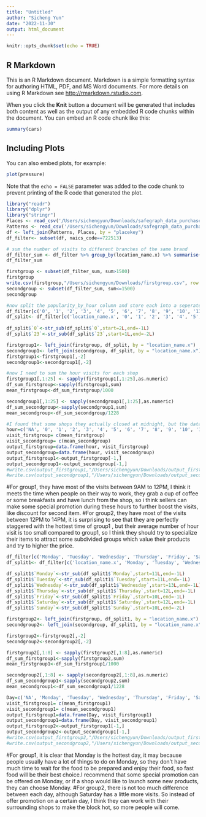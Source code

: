 ```yaml
---
title: "Untitled"
author: "Sicheng Yun"
date: "2022-11-30"
output: html_document
---
```


```r
knitr::opts_chunk$set(echo = TRUE)
```

## R Markdown

This is an R Markdown document. Markdown is a simple formatting syntax for authoring HTML, PDF, and MS Word documents. For more details on using R Markdown see <http://rmarkdown.rstudio.com>.

When you click the **Knit** button a document will be generated that includes both content as well as the output of any embedded R code chunks within the document. You can embed an R code chunk like this:

```r
summary(cars)
```

## Including Plots

You can also embed plots, for example:

```r
plot(pressure)
```

Note that the `echo = FALSE` parameter was added to the code chunk to prevent printing of the R code that generated the plot.
```r
library("readr")
library("dplyr")
library("stringr")
Places <- read_csv('/Users/sichengyun/Downloads/safegraph_data_purchase_sep-11-2022/places.csv')
Patterns <- read_csv('/Users/sichengyun/Downloads/safegraph_data_purchase_sep-11-2022/patterns.csv')
df <- left_join(Patterns, Places, by = "placekey")
df_filter<- subset(df, naics_code==722513)
```

```r
# sum the number of visits to different branches of the same brand
df_filter_sum <- df_filter %>% group_by(location_name.x) %>% summarise(sum=sum(raw_visit_counts)) %>% arrange(sum)
df_filter_sum

firstgroup <- subset(df_filter_sum, sum>1500)
firstgroup
write.csv(firstgroup,"/Users/sichengyun/Downloads/firstgroup.csv", row.names = FALSE)
secondgroup <- subset(df_filter_sum, sum<=1500)
secondgroup
```

```r
#now split the popularity_by_hour column and store each into a seperate column
df_filter[c('0', '1', '2', '3', '4', '5', '6', '7', '8', '9', '10', '11', '12', '13', '14', '15', '16', '17', '18', '19', '20', '21', '22', '23')] <- str_split_fixed(df_filter$popularity_by_hour, ',', 24)
df_split<- df_filter[c('location_name.x', '0', '1', '2', '3', '4', '5', '6', '7', '8', '9', '10', '11', '12', '13', '14', '15', '16', '17', '18', '19', '20', '21', '22', '23')] 
  
df_split$`0`<-str_sub(df_split$`0`,start=2L,end=-1L)
df_split$`23`<-str_sub(df_split$`23`,start=1L,end=-2L)

firstgroup1<- left_join(firstgroup, df_split, by = "location_name.x")
secondgroup1<- left_join(secondgroup, df_split, by = "location_name.x")
firstgroup1<-firstgroup1[,-2]
secondgroup1<-secondgroup1[,-2]
```

```r
#now I need to sum the hour visits for each shop
firstgroup1[,1:25] <- sapply(firstgroup1[,1:25],as.numeric)
df_sum_firstgroup<-sapply(firstgroup1,sum)
mean_firstgroup<-df_sum_firstgroup/1000

secondgroup1[,1:25] <- sapply(secondgroup1[,1:25],as.numeric)
df_sum_secondgroup<-sapply(secondgroup1,sum)
mean_secondgroup<-df_sum_secondgroup/1228
```

```r
#I found that some shops they actually closed at midnight, but the dataset shows they still have visits, it may because they are visiting some nearby shops and have been wrongly counted, consider this situation, I decide to select part of the hours. After search online, I found that although there are small difference between the open hours, most of the shops open between 8AM to 7PM, so I decide to use these time periods.
hour=c('NA', '0', '1', '2', '3', '4', '5', '6', '7', '8', '9', '10', '11', '12', '13', '14', '15', '16', '17', '18', '19', '20', '21', '22', '23')
visit_firstgroup= c(mean_firstgroup)
visit_secondgroup= c(mean_secondgroup)
output_firstgroup=data.frame(hour, visit_firstgroup)
output_secondgroup=data.frame(hour, visit_secondgroup)
output_firstgroup1<-output_firstgroup[-1,]
output_secondgroup1<-output_secondgroup[-1,]
#write.csv(output_firstgroup1,"/Users/sichengyun/Downloads/output_firstgroup1.csv", row.names = FALSE)
#write.csv(output_secondgroup1,"/Users/sichengyun/Downloads/output_secondgroup1.csv", row.names = FALSE)
```
#For group1, they have most of the visits between 9AM to 12PM, I think it meets the time when people on their way to work, they grab a cup of coffee or some breakfasts and have lunch from the shop, so i think sellers can make some special promotion during these hours to further boost the visits, like discount for second item.
#For group2, they have most of the visits between 12PM to 14PM, it is surprising to see that they are perfectly staggered with the hottest time of group1 , but their average number of hour visit is too small compared to group1, so I think they should try to specialize their items to attract some subdivided groups which value their products and try to higher the price.


```r
df_filter[c('Monday', 'Tuesday', 'Wednesday', 'Thursday', 'Friday', 'Saturday', 'Sunday')] <- str_split_fixed(df_filter$popularity_by_day, ',', 7)
df_split1<- df_filter[c('location_name.x', 'Monday', 'Tuesday', 'Wednesday', 'Thursday', 'Friday', 'Saturday', 'Sunday')] 

df_split1$`Monday`<-str_sub(df_split1$`Monday`,start=11L,end=-1L)
df_split1$`Tuesday`<-str_sub(df_split1$`Tuesday`,start=11L,end=-1L)
df_split1$`Wednesday`<-str_sub(df_split1$`Wednesday`,start=13L,end=-1L)
df_split1$`Thursday`<-str_sub(df_split1$`Thursday`,start=12L,end=-1L)
df_split1$`Friday`<-str_sub(df_split1$`Friday`,start=10L,end=-1L)
df_split1$`Saturday`<-str_sub(df_split1$`Saturday`,start=12L,end=-1L)
df_split1$`Sunday`<-str_sub(df_split1$`Sunday`,start=10L,end=-2L)

firstgroup2<- left_join(firstgroup, df_split1, by = "location_name.x")
secondgroup2<- left_join(secondgroup, df_split1, by = "location_name.x")

firstgroup2<-firstgroup2[,-2]
secondgroup2<-secondgroup2[,-2]

firstgroup2[,1:8] <- sapply(firstgroup2[,1:8],as.numeric)
df_sum_firstgroup1<-sapply(firstgroup2,sum)
mean_firstgroup1<-df_sum_firstgroup1/1000

secondgroup2[,1:8] <- sapply(secondgroup2[,1:8],as.numeric)
df_sum_secondgroup1<-sapply(secondgroup2,sum)
mean_secondgroup1<-df_sum_secondgroup1/1228

Day=c('NA', 'Monday', 'Tuesday', 'Wednesday', 'Thursday', 'Friday', 'Saturday', 'Sunday')
visit_firstgroup1= c(mean_firstgroup1)
visit_secondgroup1= c(mean_secondgroup1)
output_firstgroup1=data.frame(Day, visit_firstgroup1)
output_secondgroup1=data.frame(Day, visit_secondgroup1)
output_firstgroup2<-output_firstgroup1[-1,]
output_secondgroup2<-output_secondgroup1[-1,]
#write.csv(output_firstgroup2,"/Users/sichengyun/Downloads/output_firstgroup2.csv", row.names = FALSE)
#write.csv(output_secondgroup2,"/Users/sichengyun/Downloads/output_secondgroup2.csv", row.names = FALSE)
```
#For group1, it is clear that Monday is the hottest day, it may because people usually have a lot of things to do on Monday, so they don't have much time to wait for the food to be prepared and enjoy their food, so fast food will be their best choice.I recommend that some special promotion can be offered on Monday, or if a shop would like to launch some new products, they can choose Monday.
#For group2, there is not too much difference between each day, although Saturday has a little more visits. So instead of offer promotion on a certain day, I think they can work with their surrounding shops to make the block hot, so more people will come.